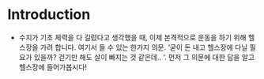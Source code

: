 # Introduction

- 수지가 기초 체력을 다 길렀다고 생각했을 때, 이제 본격적으로 운동을 하기 위해 헬스장을 가려 합니다. 여기서 들 수 있는 한가지 의문. ‘굳이 돈 내고 헬스장에 다닐 필요가 있을까? 걷기만 해도 살이 빠지는 것 같은데.. ‘. 먼저 그 의문에 대한 답을 알고 헬스장에 들어가봅시다!
